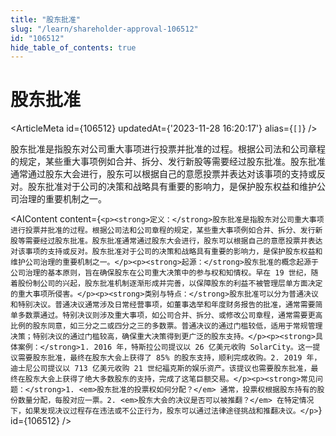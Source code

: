 ```yaml
---
title: "股东批准"
slug: "/learn/shareholder-approval-106512"
id: "106512"
hide_table_of_contents: true
---
```



# 股东批准

<ArticleMeta id={106512} updatedAt={'2023-11-28 16:20:17'} alias={`[]`} />
<div className='border-solid border-b border-t-0 my-4 border-[var(--ifm-color-gray-300)]' />

股东批准是指股东对公司重大事项进行投票并批准的过程。根据公司法和公司章程的规定，某些重大事项例如合并、拆分、发行新股等需要经过股东批准。股东批准通常通过股东大会进行，股东可以根据自己的意愿投票并表达对该事项的支持或反对。股东批准对于公司的决策和战略具有重要的影响力，是保护股东权益和维护公司治理的重要机制之一。

<AIContent content={`<p><strong>定义：</strong>股东批准是指股东对公司重大事项进行投票并批准的过程。根据公司法和公司章程的规定，某些重大事项例如合并、拆分、发行新股等需要经过股东批准。股东批准通常通过股东大会进行，股东可以根据自己的意愿投票并表达对该事项的支持或反对。股东批准对于公司的决策和战略具有重要的影响力，是保护股东权益和维护公司治理的重要机制之一。</p><p><strong>起源：</strong>股东批准的概念起源于公司治理的基本原则，旨在确保股东在公司重大决策中的参与权和知情权。早在 19 世纪，随着股份制公司的兴起，股东批准机制逐渐形成并完善，以保障股东的利益不被管理层单方面决定的重大事项所侵害。</p><p><strong>类别与特点：</strong>股东批准可以分为普通决议和特别决议。普通决议通常涉及日常经营事项，如董事选举和年度财务报告的批准，通常需要简单多数票通过。特别决议则涉及重大事项，如公司合并、拆分、或修改公司章程，通常需要更高比例的股东同意，如三分之二或四分之三的多数票。普通决议的通过门槛较低，适用于常规管理决策；特别决议的通过门槛较高，确保重大决策得到更广泛的股东支持。</p><p><strong>具体案例：</strong>1. 2016 年，特斯拉公司提议以 26 亿美元收购 SolarCity。这一提议需要股东批准，最终在股东大会上获得了 85% 的股东支持，顺利完成收购。2. 2019 年，迪士尼公司提议以 713 亿美元收购 21 世纪福克斯的娱乐资产。该提议也需要股东批准，最终在股东大会上获得了绝大多数股东的支持，完成了这笔巨额交易。</p><p><strong>常见问题：</strong>1. <em>股东批准的投票权如何分配？</em> 通常，投票权根据股东持有的股份数量分配，每股对应一票。2. <em>股东大会的决议是否可以被推翻？</em> 在特定情况下，如果发现决议过程存在违法或不公正行为，股东可以通过法律途径挑战和推翻决议。</p>`} id={106512} />

